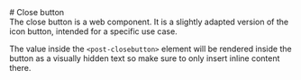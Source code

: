 
<Meta of={CloseButtonStories} />

<div className="docs-title">
  # Close button

  <nav>
    <link-design of={JSON.stringify(CloseButtonStories)}></link-design>
  </nav>
</div>

<div className="lead">
  The close button is a web component. It is a slightly adapted version of the icon button, intended
  for a specific use case.
</div>

The value inside the `<post-closebutton>` element will be rendered inside the button as a visually hidden text so make sure to only insert inline content there.

<Canvas sourceState="shown" of={CloseButtonStories.Default} />
<div className="hide-col-default">
  <Controls of={CloseButtonStories.Default} />
</div>
